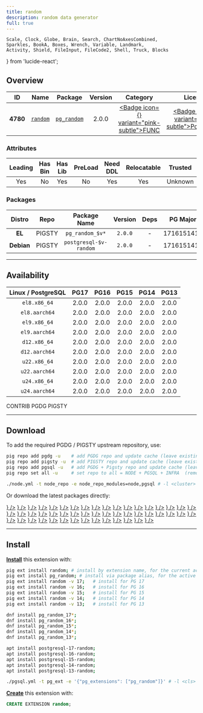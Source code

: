```yaml
---
title: random
description: random data generator
full: true
---
```


    Scale, Clock, Globe, Brain, Search, ChartNoAxesCombined,
    Sparkles, BookA, Boxes, Wrench, Variable, Landmark,
    Activity, Shield, FileInput, FileCode2, Shell, Truck, Blocks
} from 'lucide-react';

## Overview

| <TooltipIconButton tooltip="Extension unique identifier" side="top">ID</TooltipIconButton> | <TooltipIconButton tooltip="Extension name" side="top">Name</TooltipIconButton> | <TooltipIconButton tooltip="Package name for installation" side="top">Package</TooltipIconButton> | <TooltipIconButton tooltip="Latest available extension version" side="top">Version</TooltipIconButton> | <TooltipIconButton tooltip="Extension category" side="top">Category</TooltipIconButton> | <TooltipIconButton tooltip="Open source license" side="top">License</TooltipIconButton> | <TooltipIconButton tooltip="Programming language" side="top">Lang</TooltipIconButton> |
|:--------:|:--------:|:----------:|:--------------:|:---------------------------------------:|:------------------------------------------------------:|:----:|
| **4780** | [`random`](https://github.com/tvondra/random) | [`pg_random`](/ext/random) | 2.0.0 | <a href="/ext/func" className="no-underline"><Badge icon={<Variable />} variant="pink-subtle">FUNC</Badge></a> | <a href="/ext/list/license#postgresql" className="no-underline"><Badge icon={<Scale />} variant="blue-subtle">PostgreSQL</Badge></a> | <a href="/ext/list/lang#c"><Badge icon={<FileCode2 />} variant="blue-subtle">C</Badge></a> |

### Attributes

| <TooltipIconButton tooltip="The Primary Leading extension in the Package" side="top">Leading</TooltipIconButton> | <TooltipIconButton tooltip="Contains binary utils" side="top">Has Bin</TooltipIconButton> | <TooltipIconButton tooltip="Contains .so shared library files" side="top">Has Lib</TooltipIconButton> | <TooltipIconButton tooltip="Requires preloading via shared_preload_libraries" side="top">PreLoad</TooltipIconButton> | <TooltipIconButton tooltip="Requires CREATE EXTENSION DDL command" side="top">Need DDL</TooltipIconButton> | <TooltipIconButton tooltip="Can be installed in any schema" side="top">Relocatable</TooltipIconButton> | <TooltipIconButton tooltip="Can be created by non-superuser" side="top">Trusted</TooltipIconButton> | <TooltipIconButton tooltip="Schemas used by this extension" side="top">Schemas</TooltipIconButton> |
|:-------:|:-------:|:-------:|:-------:|:--------:|:-----------:|:-------:|:-------:|
| Yes | No | Yes | No | Yes | Yes | Unknown | - |

### Packages

| <TooltipIconButton tooltip="Linux distribution family, EL or Debian" side="top">Distro</TooltipIconButton> | <TooltipIconButton tooltip="Package repository" side="top">Repo</TooltipIconButton> | <TooltipIconButton tooltip="The RPM/DEB Package Name Pattern (replace $v with real pg major)" side="top">Package Name</TooltipIconButton> | <TooltipIconButton tooltip="Latest package version" side="top">Version</TooltipIconButton> | <TooltipIconButton tooltip="RPM/DEB Package dependencies" side="top">Deps</TooltipIconButton> | <TooltipIconButton tooltip="Available in these PostgreSQL Major Versions" side="top">PG Major</TooltipIconButton> |
|:----------:|:--------:|:------------------------:|:-----------:|:------------:|:------------------:|
|   **EL**   | <Badge variant="amber-subtle"><span className="font-bold">PIGSTY</span></Badge> | `pg_random_$v*` | `2.0.0` | - | <Badge variant="green-subtle">17</Badge><Badge variant="green-subtle">16</Badge><Badge variant="green-subtle">15</Badge><Badge variant="green-subtle">14</Badge><Badge variant="green-subtle">13</Badge> |
| **Debian** | <Badge variant="amber-subtle"><span className="font-bold">PIGSTY</span></Badge> | `postgresql-$v-random` | `2.0.0` | - | <Badge variant="green-subtle">17</Badge><Badge variant="green-subtle">16</Badge><Badge variant="green-subtle">15</Badge><Badge variant="green-subtle">14</Badge><Badge variant="green-subtle">13</Badge> |



------

## Availability

| <TooltipIconButton tooltip="Linux Distro Arch / PostgreSQL Major Version" side="top">Linux / PostgreSQL </TooltipIconButton> | **PG17** | **PG16** | **PG15** | **PG14** | **PG13** |
|:-----:|:-----:|:-----:|:-----:|:-----:|:-----:|
| `el8.x86_64` | <Badge variant="amber-subtle">2.0.0</Badge> | <Badge variant="amber-subtle">2.0.0</Badge> | <Badge variant="amber-subtle">2.0.0</Badge> | <Badge variant="amber-subtle">2.0.0</Badge> | <Badge variant="amber-subtle">2.0.0</Badge> |
| `el8.aarch64` | <Badge variant="amber-subtle">2.0.0</Badge> | <Badge variant="amber-subtle">2.0.0</Badge> | <Badge variant="amber-subtle">2.0.0</Badge> | <Badge variant="amber-subtle">2.0.0</Badge> | <Badge variant="amber-subtle">2.0.0</Badge> |
| `el9.x86_64` | <Badge variant="amber-subtle">2.0.0</Badge> | <Badge variant="amber-subtle">2.0.0</Badge> | <Badge variant="amber-subtle">2.0.0</Badge> | <Badge variant="amber-subtle">2.0.0</Badge> | <Badge variant="amber-subtle">2.0.0</Badge> |
| `el9.aarch64` | <Badge variant="amber-subtle">2.0.0</Badge> | <Badge variant="amber-subtle">2.0.0</Badge> | <Badge variant="amber-subtle">2.0.0</Badge> | <Badge variant="amber-subtle">2.0.0</Badge> | <Badge variant="amber-subtle">2.0.0</Badge> |
| `d12.x86_64` | <Badge variant="amber-subtle">2.0.0</Badge> | <Badge variant="amber-subtle">2.0.0</Badge> | <Badge variant="amber-subtle">2.0.0</Badge> | <Badge variant="amber-subtle">2.0.0</Badge> | <Badge variant="amber-subtle">2.0.0</Badge> |
| `d12.aarch64` | <Badge variant="amber-subtle">2.0.0</Badge> | <Badge variant="amber-subtle">2.0.0</Badge> | <Badge variant="amber-subtle">2.0.0</Badge> | <Badge variant="amber-subtle">2.0.0</Badge> | <Badge variant="amber-subtle">2.0.0</Badge> |
| `u22.x86_64` | <Badge variant="amber-subtle">2.0.0</Badge> | <Badge variant="amber-subtle">2.0.0</Badge> | <Badge variant="amber-subtle">2.0.0</Badge> | <Badge variant="amber-subtle">2.0.0</Badge> | <Badge variant="amber-subtle">2.0.0</Badge> |
| `u22.aarch64` | <Badge variant="amber-subtle">2.0.0</Badge> | <Badge variant="amber-subtle">2.0.0</Badge> | <Badge variant="amber-subtle">2.0.0</Badge> | <Badge variant="amber-subtle">2.0.0</Badge> | <Badge variant="amber-subtle">2.0.0</Badge> |
| `u24.x86_64` | <Badge variant="amber-subtle">2.0.0</Badge> | <Badge variant="amber-subtle">2.0.0</Badge> | <Badge variant="amber-subtle">2.0.0</Badge> | <Badge variant="amber-subtle">2.0.0</Badge> | <Badge variant="amber-subtle">2.0.0</Badge> |
| `u24.aarch64` | <Badge variant="amber-subtle">2.0.0</Badge> | <Badge variant="amber-subtle">2.0.0</Badge> | <Badge variant="amber-subtle">2.0.0</Badge> | <Badge variant="amber-subtle">2.0.0</Badge> | <Badge variant="amber-subtle">2.0.0</Badge> |

<Badge variant="green-subtle"><span className="font-black">CONTRIB</span></Badge> <Badge variant="blue-subtle"><span className="font-black">PGDG</span></Badge> <Badge variant="amber-subtle"><span className="font-black">PIGSTY</span></Badge>

------

## Download

To add the required PGDG / PIGSTY upstream repository, use:

```bash tab="pig"
pig repo add pgdg -u    # add PGDG repo and update cache (leave existing repos)
pig repo add pigsty -u  # add PIGSTY repo and update cache (leave existing repos)
pig repo add pgsql -u   # add PGDG + Pigsty repo and update cache (leave existing repos)
pig repo set all -u     # set repo to all = NODE + PGSQL + INFRA  (remove existing repos)
```
```bash tab="pigsty"
./node.yml -t node_repo -e node_repo_modules=node,pgsql # -l <cluster>
```

Or download the latest packages directly:

<Files>
    <Folder name="el8.x86_64">
        <a href="https://repo.pigsty.io/yum/pgsql/el8.x86_64/pg_random_17-2.0.0-1PIGSTY.el8.x86_64.rpm"><File name="pg_random_17-2.0.0-1PIGSTY.el8.x86_64.rpm" icon={<Package className="text-emerald-500" />} /></a>
        <a href="https://repo.pigsty.io/yum/pgsql/el8.x86_64/pg_random_16-2.0.0-1PIGSTY.el8.x86_64.rpm"><File name="pg_random_16-2.0.0-1PIGSTY.el8.x86_64.rpm" icon={<Package className="text-emerald-500" />} /></a>
        <a href="https://repo.pigsty.io/yum/pgsql/el8.x86_64/pg_random_15-2.0.0-1PIGSTY.el8.x86_64.rpm"><File name="pg_random_15-2.0.0-1PIGSTY.el8.x86_64.rpm" icon={<Package className="text-emerald-500" />} /></a>
        <a href="https://repo.pigsty.io/yum/pgsql/el8.x86_64/pg_random_14-2.0.0-1PIGSTY.el8.x86_64.rpm"><File name="pg_random_14-2.0.0-1PIGSTY.el8.x86_64.rpm" icon={<Package className="text-emerald-500" />} /></a>
        <a href="https://repo.pigsty.io/yum/pgsql/el8.x86_64/pg_random_13-2.0.0-1PIGSTY.el8.x86_64.rpm"><File name="pg_random_13-2.0.0-1PIGSTY.el8.x86_64.rpm" icon={<Package className="text-emerald-500" />} /></a>
    </Folder>
    <Folder name="el8.aarch64">
        <a href="https://repo.pigsty.io/yum/pgsql/el8.aarch64/pg_random_17-2.0.0-1PIGSTY.el8.aarch64.rpm"><File name="pg_random_17-2.0.0-1PIGSTY.el8.aarch64.rpm" icon={<Package className="text-orange-500" />} /></a>
        <a href="https://repo.pigsty.io/yum/pgsql/el8.aarch64/pg_random_16-2.0.0-1PIGSTY.el8.aarch64.rpm"><File name="pg_random_16-2.0.0-1PIGSTY.el8.aarch64.rpm" icon={<Package className="text-orange-500" />} /></a>
        <a href="https://repo.pigsty.io/yum/pgsql/el8.aarch64/pg_random_15-2.0.0-1PIGSTY.el8.aarch64.rpm"><File name="pg_random_15-2.0.0-1PIGSTY.el8.aarch64.rpm" icon={<Package className="text-orange-500" />} /></a>
        <a href="https://repo.pigsty.io/yum/pgsql/el8.aarch64/pg_random_14-2.0.0-1PIGSTY.el8.aarch64.rpm"><File name="pg_random_14-2.0.0-1PIGSTY.el8.aarch64.rpm" icon={<Package className="text-orange-500" />} /></a>
        <a href="https://repo.pigsty.io/yum/pgsql/el8.aarch64/pg_random_13-2.0.0-1PIGSTY.el8.aarch64.rpm"><File name="pg_random_13-2.0.0-1PIGSTY.el8.aarch64.rpm" icon={<Package className="text-orange-500" />} /></a>
    </Folder>
    <Folder name="el9.x86_64">
        <a href="https://repo.pigsty.io/yum/pgsql/el9.x86_64/pg_random_17-2.0.0-1PIGSTY.el9.x86_64.rpm"><File name="pg_random_17-2.0.0-1PIGSTY.el9.x86_64.rpm" icon={<Package className="text-emerald-500" />} /></a>
        <a href="https://repo.pigsty.io/yum/pgsql/el9.x86_64/pg_random_16-2.0.0-1PIGSTY.el9.x86_64.rpm"><File name="pg_random_16-2.0.0-1PIGSTY.el9.x86_64.rpm" icon={<Package className="text-emerald-500" />} /></a>
        <a href="https://repo.pigsty.io/yum/pgsql/el9.x86_64/pg_random_15-2.0.0-1PIGSTY.el9.x86_64.rpm"><File name="pg_random_15-2.0.0-1PIGSTY.el9.x86_64.rpm" icon={<Package className="text-emerald-500" />} /></a>
        <a href="https://repo.pigsty.io/yum/pgsql/el9.x86_64/pg_random_14-2.0.0-1PIGSTY.el9.x86_64.rpm"><File name="pg_random_14-2.0.0-1PIGSTY.el9.x86_64.rpm" icon={<Package className="text-emerald-500" />} /></a>
        <a href="https://repo.pigsty.io/yum/pgsql/el9.x86_64/pg_random_13-2.0.0-1PIGSTY.el9.x86_64.rpm"><File name="pg_random_13-2.0.0-1PIGSTY.el9.x86_64.rpm" icon={<Package className="text-emerald-500" />} /></a>
    </Folder>
    <Folder name="el9.aarch64">
        <a href="https://repo.pigsty.io/yum/pgsql/el9.aarch64/pg_random_17-2.0.0-1PIGSTY.el9.aarch64.rpm"><File name="pg_random_17-2.0.0-1PIGSTY.el9.aarch64.rpm" icon={<Package className="text-orange-500" />} /></a>
        <a href="https://repo.pigsty.io/yum/pgsql/el9.aarch64/pg_random_16-2.0.0-1PIGSTY.el9.aarch64.rpm"><File name="pg_random_16-2.0.0-1PIGSTY.el9.aarch64.rpm" icon={<Package className="text-orange-500" />} /></a>
        <a href="https://repo.pigsty.io/yum/pgsql/el9.aarch64/pg_random_15-2.0.0-1PIGSTY.el9.aarch64.rpm"><File name="pg_random_15-2.0.0-1PIGSTY.el9.aarch64.rpm" icon={<Package className="text-orange-500" />} /></a>
        <a href="https://repo.pigsty.io/yum/pgsql/el9.aarch64/pg_random_14-2.0.0-1PIGSTY.el9.aarch64.rpm"><File name="pg_random_14-2.0.0-1PIGSTY.el9.aarch64.rpm" icon={<Package className="text-orange-500" />} /></a>
        <a href="https://repo.pigsty.io/yum/pgsql/el9.aarch64/pg_random_13-2.0.0-1PIGSTY.el9.aarch64.rpm"><File name="pg_random_13-2.0.0-1PIGSTY.el9.aarch64.rpm" icon={<Package className="text-orange-500" />} /></a>
    </Folder>
    <Folder name="d12.x86_64">
        <a href="https://repo.pigsty.io/apt/pgsql/bookworm/pool/main/r/random/postgresql-17-random_2.0.0-1PIGSTY~bookworm_amd64.deb"><File name="postgresql-17-random_2.0.0-1PIGSTY~bookworm_amd64.deb" icon={<Box className="text-emerald-500" />} /></a>
        <a href="https://repo.pigsty.io/apt/pgsql/bookworm/pool/main/r/random/postgresql-16-random_2.0.0-1PIGSTY~bookworm_amd64.deb"><File name="postgresql-16-random_2.0.0-1PIGSTY~bookworm_amd64.deb" icon={<Box className="text-emerald-500" />} /></a>
        <a href="https://repo.pigsty.io/apt/pgsql/bookworm/pool/main/r/random/postgresql-15-random_2.0.0-1PIGSTY~bookworm_amd64.deb"><File name="postgresql-15-random_2.0.0-1PIGSTY~bookworm_amd64.deb" icon={<Box className="text-emerald-500" />} /></a>
        <a href="https://repo.pigsty.io/apt/pgsql/bookworm/pool/main/r/random/postgresql-14-random_2.0.0-1PIGSTY~bookworm_amd64.deb"><File name="postgresql-14-random_2.0.0-1PIGSTY~bookworm_amd64.deb" icon={<Box className="text-emerald-500" />} /></a>
        <a href="https://repo.pigsty.io/apt/pgsql/bookworm/pool/main/r/random/postgresql-13-random_2.0.0-1PIGSTY~bookworm_amd64.deb"><File name="postgresql-13-random_2.0.0-1PIGSTY~bookworm_amd64.deb" icon={<Box className="text-emerald-500" />} /></a>
    </Folder>
    <Folder name="d12.aarch64">
        <a href="https://repo.pigsty.io/apt/pgsql/bookworm/pool/main/r/random/postgresql-17-random_2.0.0-1PIGSTY~bookworm_arm64.deb"><File name="postgresql-17-random_2.0.0-1PIGSTY~bookworm_arm64.deb" icon={<Box className="text-orange-500" />} /></a>
        <a href="https://repo.pigsty.io/apt/pgsql/bookworm/pool/main/r/random/postgresql-16-random_2.0.0-1PIGSTY~bookworm_arm64.deb"><File name="postgresql-16-random_2.0.0-1PIGSTY~bookworm_arm64.deb" icon={<Box className="text-orange-500" />} /></a>
        <a href="https://repo.pigsty.io/apt/pgsql/bookworm/pool/main/r/random/postgresql-15-random_2.0.0-1PIGSTY~bookworm_arm64.deb"><File name="postgresql-15-random_2.0.0-1PIGSTY~bookworm_arm64.deb" icon={<Box className="text-orange-500" />} /></a>
        <a href="https://repo.pigsty.io/apt/pgsql/bookworm/pool/main/r/random/postgresql-14-random_2.0.0-1PIGSTY~bookworm_arm64.deb"><File name="postgresql-14-random_2.0.0-1PIGSTY~bookworm_arm64.deb" icon={<Box className="text-orange-500" />} /></a>
        <a href="https://repo.pigsty.io/apt/pgsql/bookworm/pool/main/r/random/postgresql-13-random_2.0.0-1PIGSTY~bookworm_arm64.deb"><File name="postgresql-13-random_2.0.0-1PIGSTY~bookworm_arm64.deb" icon={<Box className="text-orange-500" />} /></a>
    </Folder>
    <Folder name="u22.x86_64">
        <a href="https://repo.pigsty.io/apt/pgsql/jammy/pool/main/r/random/postgresql-17-random_2.0.0-1PIGSTY~jammy_amd64.deb"><File name="postgresql-17-random_2.0.0-1PIGSTY~jammy_amd64.deb" icon={<Box className="text-emerald-500" />} /></a>
        <a href="https://repo.pigsty.io/apt/pgsql/jammy/pool/main/r/random/postgresql-16-random_2.0.0-1PIGSTY~jammy_amd64.deb"><File name="postgresql-16-random_2.0.0-1PIGSTY~jammy_amd64.deb" icon={<Box className="text-emerald-500" />} /></a>
        <a href="https://repo.pigsty.io/apt/pgsql/jammy/pool/main/r/random/postgresql-15-random_2.0.0-1PIGSTY~jammy_amd64.deb"><File name="postgresql-15-random_2.0.0-1PIGSTY~jammy_amd64.deb" icon={<Box className="text-emerald-500" />} /></a>
        <a href="https://repo.pigsty.io/apt/pgsql/jammy/pool/main/r/random/postgresql-14-random_2.0.0-1PIGSTY~jammy_amd64.deb"><File name="postgresql-14-random_2.0.0-1PIGSTY~jammy_amd64.deb" icon={<Box className="text-emerald-500" />} /></a>
        <a href="https://repo.pigsty.io/apt/pgsql/jammy/pool/main/r/random/postgresql-13-random_2.0.0-1PIGSTY~jammy_amd64.deb"><File name="postgresql-13-random_2.0.0-1PIGSTY~jammy_amd64.deb" icon={<Box className="text-emerald-500" />} /></a>
    </Folder>
    <Folder name="u22.aarch64">
        <a href="https://repo.pigsty.io/apt/pgsql/jammy/pool/main/r/random/postgresql-17-random_2.0.0-1PIGSTY~jammy_arm64.deb"><File name="postgresql-17-random_2.0.0-1PIGSTY~jammy_arm64.deb" icon={<Box className="text-orange-500" />} /></a>
        <a href="https://repo.pigsty.io/apt/pgsql/jammy/pool/main/r/random/postgresql-16-random_2.0.0-1PIGSTY~jammy_arm64.deb"><File name="postgresql-16-random_2.0.0-1PIGSTY~jammy_arm64.deb" icon={<Box className="text-orange-500" />} /></a>
        <a href="https://repo.pigsty.io/apt/pgsql/jammy/pool/main/r/random/postgresql-15-random_2.0.0-1PIGSTY~jammy_arm64.deb"><File name="postgresql-15-random_2.0.0-1PIGSTY~jammy_arm64.deb" icon={<Box className="text-orange-500" />} /></a>
        <a href="https://repo.pigsty.io/apt/pgsql/jammy/pool/main/r/random/postgresql-14-random_2.0.0-1PIGSTY~jammy_arm64.deb"><File name="postgresql-14-random_2.0.0-1PIGSTY~jammy_arm64.deb" icon={<Box className="text-orange-500" />} /></a>
        <a href="https://repo.pigsty.io/apt/pgsql/jammy/pool/main/r/random/postgresql-13-random_2.0.0-1PIGSTY~jammy_arm64.deb"><File name="postgresql-13-random_2.0.0-1PIGSTY~jammy_arm64.deb" icon={<Box className="text-orange-500" />} /></a>
    </Folder>
    <Folder name="u24.x86_64">
        <a href="https://repo.pigsty.io/apt/pgsql/noble/pool/main/r/random/postgresql-17-random_2.0.0-1PIGSTY~noble_amd64.deb"><File name="postgresql-17-random_2.0.0-1PIGSTY~noble_amd64.deb" icon={<Box className="text-emerald-500" />} /></a>
        <a href="https://repo.pigsty.io/apt/pgsql/noble/pool/main/r/random/postgresql-16-random_2.0.0-1PIGSTY~noble_amd64.deb"><File name="postgresql-16-random_2.0.0-1PIGSTY~noble_amd64.deb" icon={<Box className="text-emerald-500" />} /></a>
        <a href="https://repo.pigsty.io/apt/pgsql/noble/pool/main/r/random/postgresql-15-random_2.0.0-1PIGSTY~noble_amd64.deb"><File name="postgresql-15-random_2.0.0-1PIGSTY~noble_amd64.deb" icon={<Box className="text-emerald-500" />} /></a>
        <a href="https://repo.pigsty.io/apt/pgsql/noble/pool/main/r/random/postgresql-14-random_2.0.0-1PIGSTY~noble_amd64.deb"><File name="postgresql-14-random_2.0.0-1PIGSTY~noble_amd64.deb" icon={<Box className="text-emerald-500" />} /></a>
        <a href="https://repo.pigsty.io/apt/pgsql/noble/pool/main/r/random/postgresql-13-random_2.0.0-1PIGSTY~noble_amd64.deb"><File name="postgresql-13-random_2.0.0-1PIGSTY~noble_amd64.deb" icon={<Box className="text-emerald-500" />} /></a>
    </Folder>
    <Folder name="u24.aarch64">
        <a href="https://repo.pigsty.io/apt/pgsql/noble/pool/main/r/random/postgresql-17-random_2.0.0-1PIGSTY~noble_arm64.deb"><File name="postgresql-17-random_2.0.0-1PIGSTY~noble_arm64.deb" icon={<Box className="text-orange-500" />} /></a>
        <a href="https://repo.pigsty.io/apt/pgsql/noble/pool/main/r/random/postgresql-16-random_2.0.0-1PIGSTY~noble_arm64.deb"><File name="postgresql-16-random_2.0.0-1PIGSTY~noble_arm64.deb" icon={<Box className="text-orange-500" />} /></a>
        <a href="https://repo.pigsty.io/apt/pgsql/noble/pool/main/r/random/postgresql-15-random_2.0.0-1PIGSTY~noble_arm64.deb"><File name="postgresql-15-random_2.0.0-1PIGSTY~noble_arm64.deb" icon={<Box className="text-orange-500" />} /></a>
        <a href="https://repo.pigsty.io/apt/pgsql/noble/pool/main/r/random/postgresql-14-random_2.0.0-1PIGSTY~noble_arm64.deb"><File name="postgresql-14-random_2.0.0-1PIGSTY~noble_arm64.deb" icon={<Box className="text-orange-500" />} /></a>
        <a href="https://repo.pigsty.io/apt/pgsql/noble/pool/main/r/random/postgresql-13-random_2.0.0-1PIGSTY~noble_arm64.deb"><File name="postgresql-13-random_2.0.0-1PIGSTY~noble_arm64.deb" icon={<Box className="text-orange-500" />} /></a>
    </Folder>
</Files>

------

## Install

[**Install**](/docs/pgsql/ext/install) this extension with:

```bash tab="pig"
pig ext install random; # install by extension name, for the current active PG version
pig ext install pg_random; # install via package alias, for the active PG version
pig ext install random -v 17;   # install for PG 17
pig ext install random -v 16;   # install for PG 16
pig ext install random -v 15;   # install for PG 15
pig ext install random -v 14;   # install for PG 14
pig ext install random -v 13;   # install for PG 13
```
```bash tab="yum" 
dnf install pg_random_17*;
dnf install pg_random_16*;
dnf install pg_random_15*;
dnf install pg_random_14*;
dnf install pg_random_13*;
```
```bash tab="apt" 
apt install postgresql-17-random;
apt install postgresql-16-random;
apt install postgresql-15-random;
apt install postgresql-14-random;
apt install postgresql-13-random;
```
```bash tab="ansible"
./pgsql.yml -t pg_ext -e '{"pg_extensions": ["pg_random"]}' # -l <cls>
```

[**Create**](/docs/pgsql/ext/create) this extension with:

```sql
CREATE EXTENSION random;
```


